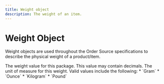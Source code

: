 ```yaml
---
title: Weight object
description: The weight of an item.
---
```


Weight Object
===============================================
Weight objects are used throughout the Order Source specifications to describe the physical weight of a product/item.

<Reference>

  <Field name="value" type="number" required={true} nullable={false}>
    <Description>
      The weight value for this package. This value may contain decimals.
    </Description>
  </Field>

  <Field name="unit" type="string" required={true} nullable={false}>
    <Description>
      The unit of measure for this weight. Valid values include the following:
      * `Gram`
      * `Ounce`
      * `Kilogram`
      * `Pound`
    </Description>
  </Field>

</Reference>
